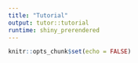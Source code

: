 ```yaml
---
title: "Tutorial"
output: tutor::tutorial
runtime: shiny_prerendered
---
```


```r
knitr::opts_chunk$set(echo = FALSE)
```


